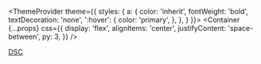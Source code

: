 
  <ThemeProvider
    theme={{
      styles: {
        a: {
          color: 'inherit',
          fontWeight: 'bold',
          textDecoration: 'none',
          ':hover': {
            color: 'primary',
          },
        },
      }
    }}>
    <Container
      {...props}
      css={{
        display: 'flex',
        alignItems: 'center',
        justifyContent: 'space-between',
        py: 3,
      }}
    />
  </ThemeProvider>

[DSC](/)

<ColorModeButton />


